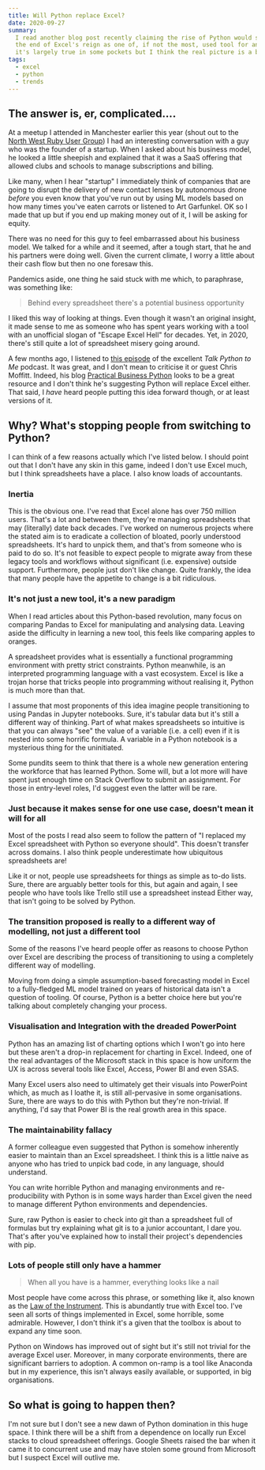 ```yaml
---
title: Will Python replace Excel?
date: 2020-09-27
summary:
  I read another blog post recently claiming the rise of Python would spell
  the end of Excel's reign as one of, if not the most, used tool for analytics. Maybe
  it's largely true in some pockets but I think the real picture is a bit more complicated.
tags:
  - excel
  - python
  - trends
---
```


##  The answer is, er, complicated....

At a meetup I attended in Manchester earlier this year (shout out to the [North West Ruby User Group](https://www.meetup.com/North-West-Ruby-User-Group/)) I had an interesting conversation with a guy who was the founder of a startup. When I asked about his business model, he looked a little sheepish and explained that it was a SaaS offering that allowed clubs and schools to manage subscriptions and billing. 

Like many, when I hear "startup" I immediately think of companies that are going to disrupt the delivery of new contact lenses by autonomous drone _before_ you even know that you've run out by using ML models based on how many times you've eaten carrots or listened to Art Garfunkel. OK so I made that up but if you end up making money out of it, I will be asking for equity.

There was no need for this guy to feel embarrassed about his business model. We talked for a while and it seemed, after a tough start, that he and his partners were doing well. Given the current climate, I worry a little about their cash flow but then no one foresaw this.

Pandemics aside, one thing he said stuck with me which, to paraphrase, was something like:

> Behind every spreadsheet there's a potential business opportunity

I liked this way of looking at things. Even though it wasn't an original insight, it made sense to me as someone who has spent years working with a tool with an unofficial slogan of "Escape Excel Hell" for decades. Yet, in 2020, there's still quite a lot of spreadsheet misery going around.

A few months ago, I listened to [this episode](https://talkpython.fm/episodes/show/200/escaping-excel-hell-with-python-and-pandas) of the excellent _Talk Python to Me_ podcast. It was great, and I don't mean to criticise it or guest Chris Moffitt. Indeed, his blog [Practical Business Python](https://pbpython.com/) looks to be a great resource and I don't think he's suggesting Python will replace Excel either. That said, I _have_ heard people putting this idea forward though, or at least versions of it.

## Why? What's stopping people from switching to Python?

I can think of a few reasons actually which I've listed below. I should point out that I don't have any skin in this game, indeed I don't use Excel much, but I think spreadsheets have a place. I also know loads of accountants.

### Inertia

This is the obvious one. I've read that Excel alone has over 750 million users. That's a lot and between them, they're managing spreadsheets that may (literally) date back decades. I've worked on numerous projects where the stated aim is to eradicate a collection of bloated, poorly understood spreadsheets. It's hard to unpick them, and that's from someone who is paid to do so. It's not feasible to expect people to migrate away from these legacy tools and workflows without significant (i.e. expensive) outside support. Furthermore, people just don't like change. Quite frankly, the idea that many people have the appetite to change is a bit ridiculous.

### It's not just a new tool, it's a new paradigm

When I read articles about this Python-based revolution, many focus on comparing Pandas to Excel for manipulating and analysing data. Leaving aside the difficulty in learning a new tool, this feels like comparing apples to oranges.

A spreadsheet provides what is essentially a functional programming environment with pretty strict constraints. Python meanwhile, is an interpreted programming language with a vast ecosystem. Excel is like a trojan horse that tricks people into programming without realising it, Python is much more than that.

I assume that most proponents of this idea imagine people transitioning to using Pandas in Jupyter notebooks. Sure, it's tabular data but it's still a different way of thinking. Part of what makes spreadsheets so intuitive is that you can always "see" the value of a variable (i.e. a cell) even if it is nested into some horrific formula. A variable in a Python notebook is a mysterious thing for the uninitiated.

Some pundits seem to think that there is a whole new generation entering the workforce that has learned Python. Some will, but a lot more will have spent just enough time on Stack Overflow to submit an assignment. For those in entry-level roles, I'd suggest even the latter will be rare.

### Just because it makes sense for one use case, doesn't mean it will for all

Most of the posts I read also seem to follow the pattern of "I replaced my Excel spreadsheet with Python so everyone should". This doesn't transfer across domains. I also think people underestimate how ubiquitous spreadsheets are!

Like it or not, people use spreadsheets for things as simple as to-do lists. Sure, there are arguably better tools for this, but again and again, I see people who have tools like Trello still use a spreadsheet instead Either way, that isn't going to be solved by Python.

### The transition proposed is really to a different way of modelling, not just a different tool

Some of the reasons I've heard people offer as reasons to choose Python over Excel are describing the process of transitioning to using a completely different way of modelling.

Moving from doing a simple assumption-based forecasting model in Excel to a fully-fledged ML model trained on years of historical data isn't a question of tooling. Of course, Python is a better choice here but you're talking about completely changing your process.

### Visualisation and Integration with the dreaded PowerPoint

Python has an amazing list of charting options which I won't go into here but these aren't a drop-in replacement for charting in Excel. Indeed, one of the real advantages of the Microsoft stack in this space is how uniform the UX is across several tools like Excel, Access, Power BI and even SSAS.

Many Excel users also need to ultimately get their visuals into PowerPoint which, as much as I loathe it, is still all-pervasive in some organisations. Sure, there are ways to do this with Python but they're non-trivial. If anything, I'd say that Power BI is the real growth area in this space.

### The maintainability fallacy

A former colleague even suggested that Python is somehow inherently easier to maintain than an Excel spreadsheet. I think this is a little naive as anyone who has tried to unpick bad code, in any language, should understand.

You can write horrible Python and managing environments and re-producibility with Python is in some ways harder than Excel given the need to manage different Python environments and dependencies.

Sure, raw Python is easier to check into git than a spreadsheet full of formulas but try explaining what git is to a junior accountant, I dare you. That's after you've explained how to install their project's dependencies with pip.

### Lots of people still only have a hammer

> When all you have is a hammer, everything looks like a nail

Most people have come across this phrase, or something like it, also known as the [Law of the Instrument](https://en.wikipedia.org/wiki/Law_of_the_instrument). This is abundantly true with Excel too. I've seen all sorts of things implemented in Excel, some horrible, some admirable. However, I don't think it's a given that the toolbox is about to expand any time soon.

Python on Windows has improved out of sight but it's still not trivial for the average Excel user. Moreover, in many corporate environments, there are significant barriers to adoption. A common on-ramp is a tool like Anaconda but in my experience, this isn't always easily available, or supported, in big organisations.

## So what is going to happen then?

I'm not sure but I don't see a new dawn of Python domination in this huge space. I think there will be a shift from a dependence on locally run Excel stacks to cloud spreadsheet offerings. Google Sheets raised the bar when it came it to concurrent use and may have stolen some ground from Microsoft but I suspect Excel will outlive me.
